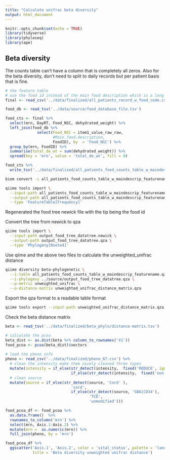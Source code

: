 ```yaml
---
title: "Calculate unifrac beta diversity"
output: html_document
---
```


```r
knitr::opts_chunk$set(echo = TRUE)
library(tidyverse)
library(phyloseq)
library(ape)
```

## Beta diversity

The counts table can't have a column that is completely all zeros. Also for the beta diversity, don't need to split to daily records but per patient basis that is fine. 

```r
# the feature table
# use the food id instead of the main food description which is a long string
final <- read_csv('../data/finalized/all_patients_record_w_food_code.csv')

food_db <- read_tsv('../data/source/food_database_file.tsv')

food_cts <- final %>% 
  select(mrn, DayRT, Food_NSC, dehydrated_weight) %>% 
  left_join(food_db %>% 
              select(Food_NSC = item1_value_raw_raw,
                     #Main.food.description,
                     FoodID), by  = 'Food_NSC') %>% 
  group_by(mrn, FoodID) %>% 
  summarise(total_de_wt = sum(dehydrated_weight)) %>% 
  spread(key = 'mrn', value = 'total_de_wt', fill = 0)

food_cts %>% 
  write_tsv('../data/finalized/all_patients_food_counts_table_w_maindescrip_featurename.tsv')

```



```bash
biom convert -i all_patients_food_counts_table_w_maindescrip_featurename.tsv -o all_patients_food_counts_table_w_maindescrip_featurename.biom --to-hdf5 --table-type="Table"
```

```bash
qiime tools import \
  --input-path all_patients_food_counts_table_w_maindescrip_featurename.biom \
  --output-path all_patients_food_counts_table_w_maindescrip_featurename.qza \
  --type 'FeatureTable[Frequency]'
```

Regenerated the food tree newick file with the tip being the food id

Convert the tree from newick to qza

```bash
qiime tools import \
  --input-path output_food_tree_datatree.newick \
  --output-path output_food_tree_datatree.qza \
  --type 'Phylogeny[Rooted]'
```


Use qiime and the above two files to calculate the unweighted_unifrac distance 

```bash
qiime diversity beta-phylogenetic \
  --i-table all_patients_food_counts_table_w_maindescrip_featurename.qza \
  --i-phylogeny ../source/output_food_tree_datatree.qza \
  --p-metric unweighted_unifrac \
  --o-distance-matrix unweighted_unifrac_distance_matrix.qza
```


Export the qza format to a readable table format

```bash
qiime tools export --input-path unweighted_unifrac_distance_matrix.qza --output-path beta_phylo
```

Check the beta distance matrix

```r
beta <- read_tsv('../data/finalized/beta_phylo/distance-matrix.tsv')
```

```r
# calculate the pcoa
beta_dist <- as.dist(beta %>% column_to_rownames('X1'))
food_pcoa <- pcoa(beta_dist)$vectors
 
# load the pheno info
pheno <- read_csv('../data/finalized/pheno_67.csv') %>% 
  # clean the intensity make them nicely cleaned three types
  mutate(intensity = if_else(str_detect(intensity,  fixed('REDUCE', ignore_case = T)), 'REDUCED',
                             if_else(str_detect(intensity,  fixed('non', ignore_case = T)), 'NONABL', 'ABLATIVE'))) %>% 
  # clean source 
  mutate(source = if_else(str_detect(source, 'Cord' ), 
                             'cord',
                             if_else(str_detect(source, 'SBA|CD34'), 
                                     'TCD',
                                     'unmodified')))

food_pcoa_df <- food_pcoa %>% 
  as.data.frame()  %>% 
  rownames_to_column('mrn') %>% 
  select(mrn, Axis.1:Axis.2) %>% 
  mutate(mrn =  as.numeric(mrn)) %>% 
  full_join(pheno, by = 'mrn')
```


```r
food_pcoa_df %>% 
  ggscatter('Axis.1', 'Axis.2', color = 'vital_status', palette = 'lancet',
            title = 'Beta diversity unweighted unifrac distance')
```

